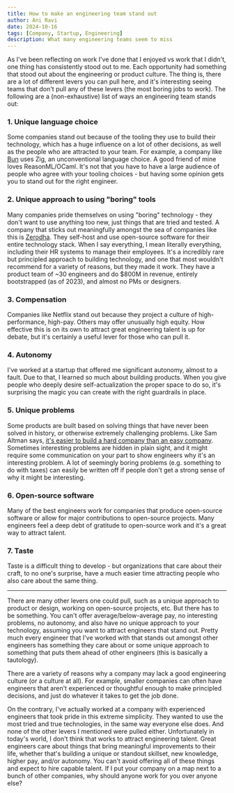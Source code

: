 ```yaml
---
title: How to make an engineering team stand out
author: Ani Ravi
date: 2024-10-16
tags: [Company, Startup, Engineering]
description: What many engineering teams seem to miss
---
```


As I've been reflecting on work I've done that I enjoyed vs work that I didn't, one thing has consistently stood out to me. Each opportunity had something that stood out about the engineering or product culture. The thing is, there are a lot of different levers you can pull here, and it's interesting seeing teams that don't pull any of these levers (the most boring jobs to work). The following are a (non-exhaustive) list of ways an engineering team stands out:

### 1. Unique language choice

Some companies stand out because of the tooling they use to build their technology, which has a huge influence on a lot of other decisions, as well as the people who are attracted to your team. For example, a company like [Bun](https://bun.sh/) uses Zig, an unconventional language choice. A good friend of mine loves ReasonML/OCaml. It's not that you have to have a large audience of people who agree with your tooling choices - but having some opinion gets you to stand out for the right engineer.

### 2. Unique approach to using "boring" tools

Many companies pride themselves on using "boring" technology - they don't want to use anything too new, just things that are tried and tested. A company that sticks out meaningfully amongst the sea of companies like this is [Zerodha](https://zerodha.tech/). They self-host and use open-source software for their entire technology stack. When I say everything, I mean literally everything, including their HR systems to manage their employees. It's a incredibly rare but principled approach to building technology, and one that most wouldn't recommend for a variety of reasons, but they made it work. They have a product team of ~30 engineers and do $800M in revenue, entirely bootstrapped (as of 2023), and almost no PMs or designers.

### 3. Compensation

Companies like Netflix stand out because they project a culture of high-performance, high-pay. Others may offer unusually high equity. How effective this is on its own to attract great engineering talent is up for debate, but it's certainly a useful lever for those who can pull it.

### 4. Autonomy

I've worked at a startup that offered me significant autonomy, almost to a fault. Due to that, I learned so much about building products. When you give people who deeply desire self-actualization the proper space to do so, it's surprising the magic you can create with the right guardrails in place.

### 5. Unique problems

Some products are built based on solving things that have never been solved in history, or otherwise extremely challenging problems. Like Sam Altman says, [it's easier to build a hard company than an easy company](https://youtu.be/GiwpsoTT3p8). Sometimes interesting problems are hidden in plain sight, and it might require some communication on your part to show engineers why it's an interesting problem. A lot of seemingly boring problems (e.g. something to do with taxes) can easily be written off if people don't get a strong sense of why it might be interesting.

### 6. Open-source software

Many of the best engineers work for companies that produce open-source software or allow for major contributions to open-source projects. Many engineers feel a deep debt of gratitude to open-source work and it's a great way to attract talent.

### 7. Taste

Taste is a difficult thing to develop - but organizations that care about their craft, to no one's surprise, have a much easier time attracting people who also care about the same thing.

---

There are many other levers one could pull, such as a unique approach to product or design, working on open-source projects, etc. But there has to be something. You can't offer average/below-average pay, no interesting problems, no autonomy, and also have no unique approach to your technology, assuming you want to attract engineers that stand out. Pretty much every engineer that I've worked with that stands out amongst other engineers has something they care about or some unique approach to something that puts them ahead of other engineers (this is basically a tautology).

There are a variety of reasons why a company may lack a good engineering culture (or a culture at all). For example, smaller companies can often have engineers that aren't experienced or thoughtful enough to make principled decisions, and just do whatever it takes to get the job done.

On the contrary, I've actually worked at a company with experienced engineers that took pride in this extreme simplicity. They wanted to use the most tried and true technologies, in the same way everyone else does. And none of the other levers I mentioned were pulled either. Unfortunately in today's world, I don't think that works to attract engineering talent. Great engineers care about things that bring meaningful improvements to their life, whether that's building a unique or standout skillset, new knowledge, higher pay, and/or autonomy. You can't avoid offering all of these things and expect to hire capable talent. If I put your company on a map next to a bunch of other companies, why should anyone work for you over anyone else?
